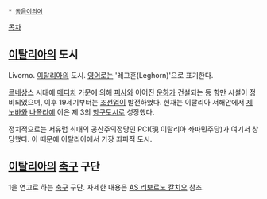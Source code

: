  * [[동음이의어]]

[[목차]]
== [[이탈리아]]의 도시 ==
Livorno. [[이탈리아]]의 도시. [[영어]]로는 '레그혼(Leghorn)'으로 표기한다.

[[르네상스]] 시대에 [[메디치]] 가문에 의해 [[피사]]와 이어진 [[운하]]가 건설되는 등 항만 시설이 정비되었으며, 이후 19세기부터는 [[조선업]]이 발전하였다. 현재는 이탈리아 서해안에서 [[제노바]]와 [[나폴리]]에 이은 제 3의 [[항구]]도시로 성장했다.

정치적으로는 서유럽 최대의 공산주의정당인 PCI(現 이탈리아 좌파민주당)가 여기서 창당했다. 이 때문에 이탈리아에서 가장 좌파적 도시.

== [[이탈리아]]의 [[축구]] 구단 ==
1을 연고로 하는 [[축구]] 구단. 자세한 내용은 [[AS 리보르노 칼치오]] 참조.
